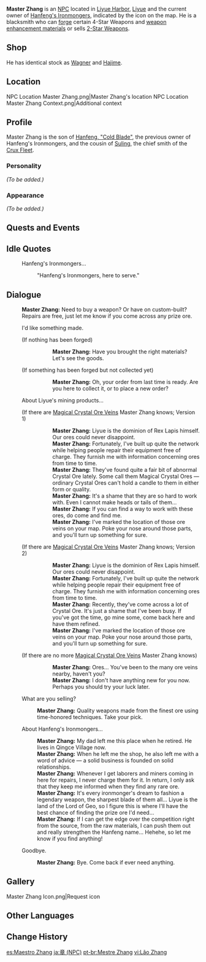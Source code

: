 {{Meta
<!-- REMOVE THIS TEMPLATE AFTER ADDING MISSING INFO -->
|missing_NPC_profile  = yes
}}
{{Character Infobox
|name             = Master Zhang
|region           = Liyue
|image            = NPC Master Zhang.png
|affiliation      = Hanfeng's Ironmongers
|title            = Blacksmith, Hanfeng's Ironmongers
|type             = NPC
|father           = Hanfeng, "Cold Blade"
|relative         = Suling
|relativeNote     = Cousin
}}
'''Master Zhang''' is an [[NPC]] located in [[Liyue Harbor]], [[Liyue]] and the current owner of [[Hanfeng's Ironmongers]], indicated by the {{DIcon|Forging}} icon on the map. He is a blacksmith who can [[Forging|forge]] certain 4-Star Weapons and [[Weapon Enhancement Materials|weapon enhancement materials]] or sells [[:Category:2-Star Weapons|2-Star Weapons]].

==Shop==
He has identical stock as [[Wagner]] and [[Hajime]].
{{Shop/Header|note=Refreshes|total=1|vendor=Master Zhang}}
{{Shop|Silver Sword|600|1|note=Daily|total=1}}
{{Shop|Old Merc's Pal|600|1|note=Daily|total=1}}
{{Shop|Iron Point|600|1|note=Daily|total=1}}
{{Shop|Pocket Grimoire|600|1|note=Daily|total=1}}
{{Shop|Seasoned Hunter's Bow|600|1|note=Daily|total=1}}
{{Shop/Footer|note=&#32;|total=3,000}}

==Location==
<gallery>
NPC Location Master Zhang.png|Master Zhang's location
NPC Location Master Zhang Context.png|Additional context
</gallery>

==Profile==
<!-- detailed story/lore information goes here -->
Master Zhang is the son of [[Hanfeng, "Cold Blade"]], the previous owner of Hanfeng's Ironmongers, and the cousin of [[Suling]], the chief smith of the [[Crux Fleet]].

===Personality===
''(To be added.)''

===Appearance===
''(To be added.)''

==Quests and Events==
{{Quests and Events}}

==Idle Quotes==
{{Dialogue start}}
: {{DIcon|Idle}} Hanfeng's Ironmongers...
:: {{A|VO Master Zhang 01.ogg}} "Hanfeng's Ironmongers, here to serve."
{{Dialogue end}}

==Dialogue==
{{Dialogue start}}
:'''Master Zhang:''' Need to buy a weapon? Or have on custom-built? Repairs are free, just let me know if you come across any prize ore.
:{{DIcon|Forging}} I'd like something made.
:;(If nothing has been forged)
:::'''Master Zhang:''' Have you brought the right materials? Let's see the goods.
:;(If something has been forged but not collected yet)
:::'''Master Zhang:''' Oh, your order from last time is ready. Are you here to collect it, or to place a new order?
:{{DIcon|!}} About Liyue's mining products...
:;(If there are [[Magical Crystal Chunk|Magical Crystal Ore Veins]] Master Zhang knows; Version 1)
:::'''Master Zhang:''' Liyue is the dominion of Rex Lapis himself. Our ores could never disappoint.
:::'''Master Zhang:''' Fortunately, I've built up quite the network while helping people repair their equipment free of charge. They furnish me with information concerning ores from time to time.
:::'''Master Zhang:''' They've found quite a fair bit of abnormal Crystal Ore lately. Some call them Magical Crystal Ores &mdash; ordinary Crystal Ores can't hold a candle to them in either form or quality.
:::'''Master Zhang:''' It's a shame that they are so hard to work with. Even I cannot make heads or tails of them...
:::'''Master Zhang:''' If you can find a way to work with these ores, do come and find me.
:::'''Master Zhang:''' I've marked the location of those ore veins on your map. Poke your nose around those parts, and you'll turn up something for sure.
::;([[Rich Ore Reserve]]s marked on the map)
:;(If there are [[Magical Crystal Chunk|Magical Crystal Ore Veins]] Master Zhang knows; Version 2)
:::'''Master Zhang:''' Liyue is the dominion of Rex Lapis himself. Our ores could never disappoint.
:::'''Master Zhang:''' Fortunately, I've built up quite the network while helping people repair their equipment free of charge. They furnish me with information concerning ores from time to time.
:::'''Master Zhang:''' Recently, they've come across a lot of Crystal Ore. It's just a shame that I've been busy. If you've got the time, go mine some, come back here and have them refined.
:::'''Master Zhang:''' I've marked the location of those ore veins on your map. Poke your nose around those parts, and you'll turn up something for sure.
::;([[Rich Ore Reserve]]s marked on the map)
:;(If there are no more [[Magical Crystal Chunk|Magical Crystal Ore Veins]] Master Zhang knows)
:::'''Master Zhang:''' Ores... You've been to the many ore veins nearby, haven't you?
:::'''Master Zhang:''' I don't have anything new for you now. Perhaps you should try your luck later.
:{{DIcon|Shop}} What are you selling?
::'''Master Zhang:''' Quality weapons made from the finest ore using time-honored techniques. Take your pick.
:{{DIcon}} About Hanfeng's Ironmongers...
::'''Master Zhang:''' My dad left me this place when he retired. He lives in Qingce Village now.
::'''Master Zhang:''' When he left me the shop, he also left me with a word of advice &mdash; a solid business is founded on solid relationships.
::'''Master Zhang:''' Whenever I get laborers and miners coming in here for repairs, I never charge them for it. In return, I only ask that they keep me informed when they find any rare ore.
::'''Master Zhang:''' It's every ironmonger's dream to fashion a legendary weapon, the sharpest blade of them all... Liyue is the land of the Lord of Geo, so I figure this is where I'll have the best chance of finding the prize ore I'd need...
::'''Master Zhang:''' If I can get the edge over the competition right from the source, from the raw materials, I can push them out and really strengthen the Hanfeng name... Hehehe, so let me know if you find anything!
:{{DIcon}} Goodbye.
::'''Master Zhang:''' Bye. Come back if ever need anything.
{{Dialogue end}}

==Gallery==
<gallery>
Master Zhang Icon.png|Request icon
</gallery>

==Other Languages==
{{Other Languages
|default_hidden = 1
|en      = Master Zhang
|zhs     = 老章
|zhs_rm  = Lǎozhāng
|zht     = 老章
|zht_rm  = Lǎozhāng
|ja      = 章
|ja_rm   = Shou{{Assumed}}
|ko      = 장 씨
|ko_rm   = Jang Ssi
|es      = Maestro Zhang
|fr      = Maître Zhang
|ru      = Мастер Чжан
|th      = Master Zhang
|vi      = Lão Zhang
|de      = Herr Zhang
|id      = Tuan Zhang
|pt      = Mestre Zhang
|tr      = Zhang Usta
|it      = Maestro Zhang
}}

==Change History==
{{Change History|1.0}}

[[es:Maestro Zhang]]
[[ja:章 (NPC)]]
[[pt-br:Mestre Zhang]]
[[vi:Lão Zhang]]